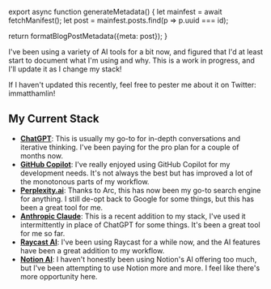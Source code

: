 

export async function generateMetadata() {
  let mainfest = await fetchManifest();
  let post = mainfest.posts.find(p => p.uuid === id);

  return formatBlogPostMetadata({meta: post});
}

<BlogPage id={id}>

I've been using a variety of AI tools for a bit now, and figured that I'd at least start to document what I'm using and why. This is a work in progress, and I'll update it as I change my stack!

<Callout>

If I haven't updated this recently, feel free to pester me about it on Twitter: <TwitterMention>immatthamlin</TwitterMention>!

</Callout>

## My Current Stack

- **[ChatGPT](https://chat.openai.com/)**: This is usually my go-to for in-depth conversations and iterative thinking. I've been paying for the pro plan for a couple of months now.
- **[GitHub Copilot](https://github.com/features/copilot/)**: I've really enjoyed using GitHub Copilot for my development needs. It's not always the best but has improved a lot of the monotonous parts of my workflow.
- **[Perplexity.ai](https://www.perplexity.ai/)**: Thanks to Arc, this has now been my go-to search engine for anything. I still de-opt back to Google for some things, but this has been a great tool for me.
- **[Anthropic Claude](https://claude.ai/)**: This is a recent addition to my stack, I've used it intermittently in place of ChatGPT for some things. It's been a great tool for me so far.
- **[Raycast AI](https://www.raycast.com/)**: I've been using Raycast for a while now, and the AI features have been a great addition to my workflow.
- **[Notion AI](https://www.notion.so/help/guides/using-notion-ai)**: I haven't honestly been using Notion's AI offering too much, but I've been attempting to use Notion more and more. I feel like there's more opportunity here.

</BlogPage>
